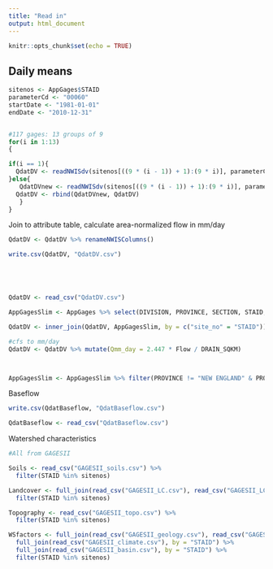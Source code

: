 ```yaml
---
title: "Read in"
output: html_document
---
```


```r
knitr::opts_chunk$set(echo = TRUE)
```

## Daily means

```r
sitenos <- AppGages$STAID
parameterCd <- "00060" 
startDate <- "1981-01-01"  
endDate <- "2010-12-31"


#117 gages: 13 groups of 9
for(i in 1:13)
{

if(i == 1){
  QdatDV <- readNWISdv(sitenos[((9 * (i - 1)) + 1):(9 * i)], parameterCd, startDate, endDate)
}else{
   QdatDVnew <- readNWISdv(sitenos[((9 * (i - 1)) + 1):(9 * i)], parameterCd, startDate, endDate) 
  QdatDV <- rbind(QdatDVnew, QdatDV)
   }
}
```

Join to attribute table, calculate area-normalized flow in mm/day

```r
QdatDV <- QdatDV %>% renameNWISColumns()

write.csv(QdatDV, "QdatDV.csv")





QdatDV <- read_csv("QdatDV.csv")

AppGagesSlim <- AppGages %>% select(DIVISION, PROVINCE, SECTION, STAID, station_nm, DRAIN_SQKM, huc_cd, LAT_GAGE, LNG_GAGE, STATE, alt_va, geometry)

QdatDV <- inner_join(QdatDV, AppGagesSlim, by = c("site_no" = "STAID"))

#cfs to mm/day
QdatDV <- QdatDV %>% mutate(Qmm_day = 2.447 * Flow / DRAIN_SQKM)



AppGagesSlim <- AppGagesSlim %>% filter(PROVINCE != "NEW ENGLAND" & PROVINCE != "ADIRONDACK" & SECTION != "SOUTHERN NEW YORK" & SECTION != "CATSKILL")
```

Baseflow

```r
write.csv(QdatBaseflow, "QdatBaseflow.csv")

QdatBaseflow <- read_csv("QdatBaseflow.csv")
```

Watershed characteristics

```r
#All from GAGESII

Soils <- read_csv("GAGESII_soils.csv") %>%
  filter(STAID %in% sitenos)

Landcover <- full_join(read_csv("GAGESII_LC.csv"), read_csv("GAGESII_LCriparian.csv"), by = "STAID") %>% 
  filter(STAID %in% sitenos)

Topography <- read_csv("GAGESII_topo.csv") %>%
  filter(STAID %in% sitenos)

WSfactors <- full_join(read_csv("GAGESII_geology.csv"), read_csv("GAGESII_hydro.csv"), by = "STAID") %>%
  full_join(read_csv("GAGESII_climate.csv"), by = "STAID") %>%
  full_join(read_csv("GAGESII_basin.csv"), by = "STAID") %>%
  filter(STAID %in% sitenos)
```
